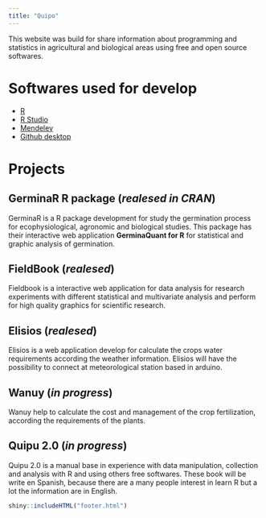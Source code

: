 ```yaml
---
title: "Quipo"
---
```


This website was build for share information about programming and statistics in agricultural and biological areas using free and open source softwares.

# Softwares used for develop

- [R](https://cran.rstudio.com/)
- [R Studio](https://www.rstudio.com/products/rstudio/download/)
- [Mendeley](https://www.mendeley.com/)
- [Github desktop](https://desktop.github.com/)

# Projects

## **GerminaR** R package (*realesed in CRAN*)

GerminaR is a R package development for study the germination process for ecophysiological, agronomic and biological studies. This package has their interactive web application  **GerminaQuant for R** for statistical and graphic analysis of germination.


<!-- ## **sapiens** R package (*in progress*) -->

<!-- Sapiens is package created to deploy interactive application for scientific research using multiples packages available in CRAN. At the moment the package have 3 apps:  -->


## **FieldBook** (*realesed*) 

Fieldbook is a interactive web application for data analysis for research experiments with different statistical and multivariate analysis and perform for high quality graphics for scientific research.

## **Elisios** (*realesed*)

Elisios is a web application develop for calculate the crops water requirements according the weather information. Elisios will have the possibility to connect at meteorological station based in arduino.

## **Wanuy** (*in progress*)

Wanuy help to calculate the cost and management of the crop fertilization, according the requirements of the plants.


## **Quipu 2.0** (*in progress*)

Quipu 2.0 is a manual base in experience with data manipulation, collection and analysis with R and using others free softwares. These book will be write en Spanish, because there are a many people interest in learn R but a lot the information are in English.


```r
shiny::includeHTML("footer.html")
```
